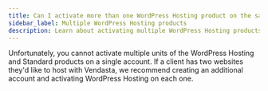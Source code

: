 ```yaml
---
title: Can I activate more than one WordPress Hosting product on the same account?
sidebar_label: Multiple WordPress Hosting products
description: Learn about activating multiple WordPress Hosting products on the same account
---
```


Unfortunately, you cannot activate multiple units of the WordPress Hosting and Standard products on a single account. If a client has two websites they'd like to host with Vendasta, we recommend creating an additional account and activating WordPress Hosting on each one.
